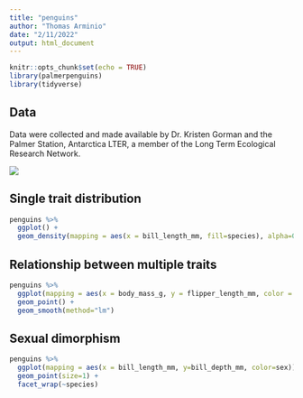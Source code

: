 ```yaml
---
title: "penguins"
author: "Thomas Arminio"
date: "2/11/2022"
output: html_document
---
```


```r
knitr::opts_chunk$set(echo = TRUE)
library(palmerpenguins)
library(tidyverse)
```

## Data
Data were collected and made available by Dr. Kristen Gorman and the Palmer Station, Antarctica LTER, a member of the Long Term Ecological Research Network.

![](https://i.ytimg.com/vi/CSHbSe7iW_E/maxresdefault.jpg)

## Single trait distribution
```r
penguins %>%
  ggplot() +
  geom_density(mapping = aes(x = bill_length_mm, fill=species), alpha=0.5)
```

## Relationship between multiple traits
```r
penguins %>%
  ggplot(mapping = aes(x = body_mass_g, y = flipper_length_mm, color = species)) +
  geom_point() +
  geom_smooth(method="lm")
```
  
## Sexual dimorphism
```r
penguins %>%
  ggplot(mapping = aes(x = bill_length_mm, y=bill_depth_mm, color=sex)) +
  geom_point(size=1) +
  facet_wrap(~species)
```


